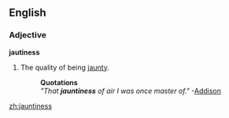 ==English==

===Adjective===
'''jautiness'''
# The quality of being [[jaunty]].
#:'''Quotations'''
#:''"That '''jauntiness''' of air I was once master of."''  -[[Addison]]

[[zh:jauntiness]]